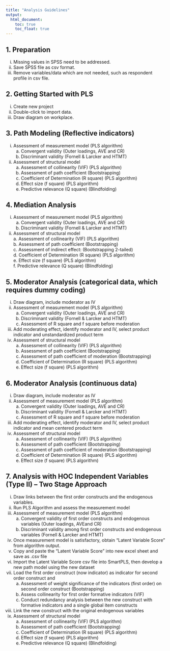 ---
title: "Analysis Guidelines"
output:
  html_document: 
    toc: true
    toc_float: true
---

<link rel="stylesheet" href="styles.css" type="text/css">  

## 1.	Preparation  

  i) Missing values in SPSS need to be addressed.  
  ii) Save SPSS file as csv format.  
  iii) Remove variables/data which are not needed, such as respondent profile in csv file.  

## 2.	Getting Started with PLS  

  i) Create new project  
  ii) Double-click to import data.  
  iii) Draw diagram on workplace.  

## 3.	Path Modeling (Reflective indicators)  

  i) Assessment of measurement model (PLS algorithm)  
      a.	Convergent validity (Outer loadings, AVE and CR)  
      b.	Discriminant validity (Fornell & Larcker and HTMT)  
  ii) Assessment of structural model  
      a.	Assessment of collinearity (VIF) (PLS algorithm)  
      b.	Assessment of path coefficient (Bootstrapping)  
      c.	Coefficient of Determination (R square) (PLS algorithm)  
      d.	Effect size (f square) (PLS algorithm)  
      e.	Predictive relevance (Q square) (Blindfolding)  

## 4.	Mediation Analysis  
  i) Assessment of measurement model (PLS algorithm)  
      a.	Convergent validity (Outer loadings, AVE and CR)  
      b.	Discriminant validity (Fornell & Larcker and HTMT)  
  ii)	Assessment of structural model  
      a.	Assessment of collinearity (VIF) (PLS algorithm)  
      b.	Assessment of path coefficient (Bootstrapping)  
      c.	Assessment of indirect effect: (Bootstrapping 2-tailed)  
      d.	Coefficient of Determination (R square) (PLS algorithm)  
      e.	Effect size (f square) (PLS algorithm)  
      f.	Predictive relevance (Q square) (Blindfolding)  

## 5.	Moderator Analysis (categorical data, which requires dummy coding)  

  i) Draw diagram, include moderator as IV  
  ii) Assessment of measurement model (PLS algorithm)  
        a.	Convergent validity (Outer loadings, AVE and CR)  
        b.	Discriminant validity (Fornell & Larcker and HTMT)  
        c.	Assessment of R square and f square before moderation  
  iii) Add moderating effect, identify moderator and IV, select product indicator and unstandardized product term  
  iv) Assessment of structural model  
        a.	Assessment of collinearity (VIF) (PLS algorithm)  
        b.	Assessment of path coefficient (Bootstrapping)  
        c.	Assessment of path coefficient of moderation (Bootstrapping)  
        d.	Coefficient of Determination (R square) (PLS algorithm)  
        e.	Effect size (f square) (PLS algorithm)  
 
## 6.	Moderator Analysis (continuous data)  

  i) Draw diagram, include moderator as IV  
  ii) Assessment of measurement model (PLS algorithm)  
        a.	Convergent validity (Outer loadings, AVE and CR)  
        b.	Discriminant validity (Fornell & Larcker and HTMT)  
        c.	Assessment of R square and f square before moderation  
  iii) Add moderating effect, identify moderator and IV, select product indicator and mean centered product term  
  iv) Assessment of structural model  
        a.	Assessment of collinearity (VIF) (PLS algorithm)  
        b.	Assessment of path coefficient (Bootstrapping)  
        c.	Assessment of path coefficient of moderation (Bootstrapping)  
        d.	Coefficient of Determination (R square) (PLS algorithm)  
        e.	Effect size (f square) (PLS algorithm)  

## 7.	Analysis with HOC Independent Variables (Type II) – Two Stage Approach  

  i) Draw links between the first order constructs and the endogenous variables.  
  ii) Run PLS Algorithm and assess the measurement model  
  iii) Assessment of measurement model (PLS algorithm)  
        a.	Convergent validity of first order constructs and endogenous variables (Outer loadings, AVEand CR)  
        b.	Discriminant validity among first order constructs and endogenous variables (Fornell & Larcker and HTMT)  
  iv) Once measurement model is satisfactory, obtain “Latent Variable Score” from algorithm output.  
  v) Copy and paste the “Latent Variable Score” into new excel sheet and save as .csv file  
  vi) Import the Latent Variable Score csv file into SmartPLS, then develop a new path model using the new dataset  
  vii) Load the first order construct (now indicator) as indicator for second order construct and  
        a.	Assessment of weight significance of the indicators (first order) on second order construct (Bootstrapping)  
        b.	Assess collinearity for first order formative indicators (VIF)  
        c.	Conduct redundancy analysis between the new construct with formative indicators and a single global item constructs  
  viii)	Link the new construct with the original endogenous variables  
  ix) Assessment of structural model  
      a.	Assessment of collinearity (VIF) (PLS algorithm)  
      b.	Assessment of path coefficient (Bootstrapping)  
      c.	Coefficient of Determination (R square) (PLS algorithm)  
      d.	Effect size (f square) (PLS algorithm)  
      e.	Predictive relevance (Q square) (Blindfolding)  
